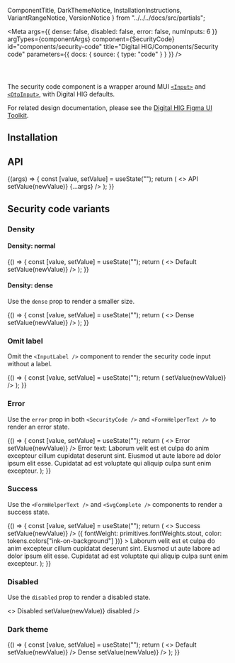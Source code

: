   ComponentTitle,
  DarkThemeNotice,
  InstallationInstructions,
  VariantRangeNotice,
  VersionNotice
} from "../../../docs/src/partials";

<Meta
  args={{ dense: false, disabled: false, error: false, numInputs: 6 }}
  argTypes={componentArgs}
  component={SecurityCode}
  id="components/security-code"
  title="Digital HIG/Components/Security code"
  parameters={{
    docs: {
      source: {
        type: "code"
      }
    }
  }}
/>

<ComponentTitle name="Security code" status="In Progress" />

<code>
  <VersionNotice packageName="security-code" version={version} />
</code>

The security code component is a wrapper around MUI [`<Input>`](https://mui.com/material-ui/api/input/) and [`<OtpInput>`](https://github.com/devfolioco/react-otp-input), with Digital HIG defaults.

For related design documentation, please see the [Digital HIG Figma UI Toolkit](https://www.figma.com/file/DQ8xJcGSthKFpnOnZIneco/text-input---text-area?type=design&node-id=1206-114716&mode=design&t=Fy3JP122C12x8MhV-0).

## Installation

<InstallationInstructions
  componentImport="SecurityCode"
  name={name}
  peerDependencies={peerDependencies}
/>

## API

<Canvas>
  <Story name="API">
    {(args) => {
      const [value, setValue] = useState("");
      return (
        <>
          <InputLabel {...args}>API</InputLabel>
          <SecurityCode
            value={value}
            onChange={(newValue) => setValue(newValue)}
            {...args}
          />
        </>
      );
    }}
  </Story>
</Canvas>

<ArgsTable story="API" />

## Security code variants

<VariantRangeNotice />

### Density

#### Density: normal

<Canvas>
  <Story name="Density: normal">
    {() => {
      const [value, setValue] = useState("");
      return (
        <>
          <InputLabel>Default</InputLabel>
          <SecurityCode
            value={value}
            onChange={(newValue) => setValue(newValue)}
          />
        </>
      );
    }}
  </Story>
</Canvas>

#### Density: dense

Use the `dense` prop to render a smaller size.

<Canvas>
  <Story name="Density: dense">
    {() => {
      const [value, setValue] = useState("");
      return (
        <>
          <InputLabel>Dense</InputLabel>
          <SecurityCode
            dense
            value={value}
            onChange={(newValue) => setValue(newValue)}
          />
        </>
      );
    }}
  </Story>
</Canvas>

### Omit label

Omit the `<InputLabel />` component to render the security code input without a label.

<Canvas>
  <Story name="Omit label">
    {() => {
      const [value, setValue] = useState("");
      return (
        <SecurityCode
          value={value}
          onChange={(newValue) => setValue(newValue)}
        />
      );
    }}
  </Story>
</Canvas>

### Error

Use the `error` prop in both `<SecurityCode />` and `<FormHelperText />` to render an error state.

<Canvas>
  <Story name="Error">
    {() => {
      const [value, setValue] = useState("");
      return (
        <>
          <InputLabel>Error</InputLabel>
          <SecurityCode
            error
            value={value}
            onChange={(newValue) => setValue(newValue)}
          />
          <FormHelperText error>
            <SvgIcon>
              <SvgError />
            </SvgIcon>
            Error text: Laborum velit est et culpa do anim excepteur cillum cupidatat
            deserunt sint. Eiusmod ut aute labore ad dolor ipsum elit esse. Cupidatat
            ad est voluptate qui aliquip culpa sunt enim excepteur.
          </FormHelperText>
        </>
      );
    }}
  </Story>
</Canvas>

### Success

Use the `<FormHelperText />` and `<SvgComplete />` components to render a success state.

<Canvas>
  <Story name="Success">
    {() => {
      const [value, setValue] = useState("");
      return (
        <>
          <InputLabel>Success</InputLabel>
          <SecurityCode
            value={value}
            onChange={(newValue) => setValue(newValue)}
          />
          <FormHelperText
            sx={({ tokens, primitives }) => ({
              fontWeight: primitives.fontWeights.stout,
              color: tokens.colors["ink-on-background"]
            })}
          >
            <SvgIcon>
              <SvgComplete />
            </SvgIcon>
            Laborum velit est et culpa do anim excepteur cillum cupidatat deserunt
            sint. Eiusmod ut aute labore ad dolor ipsum elit esse. Cupidatat ad est
            voluptate qui aliquip culpa sunt enim excepteur.
          </FormHelperText>
        </>
      );
    }}
  </Story>
</Canvas>

### Disabled

Use the `disabled` prop to render a disabled state.

<Canvas>
  <Story name="Disabled">
    <>
      <InputLabel disabled>Disabled</InputLabel>
      <SecurityCode
        value="123456"
        onChange={(newValue) => setValue(newValue)}
        disabled
      />
    </>
  </Story>
</Canvas>

### Dark theme

<DarkThemeNotice />

<Canvas>
  <Story name="Dark theme" parameters={{ theme: "dark" }}>
    {() => {
      const [value, setValue] = useState("");
      return (
        <>
          <InputLabel>Default</InputLabel>
          <SecurityCode
            value={value}
            onChange={(newValue) => setValue(newValue)}
          />
          <Box mt={6} />
          <InputLabel>Dense</InputLabel>
          <SecurityCode
            dense
            value={value}
            onChange={(newValue) => setValue(newValue)}
          />
        </>
      );
    }}
  </Story>
</Canvas>
